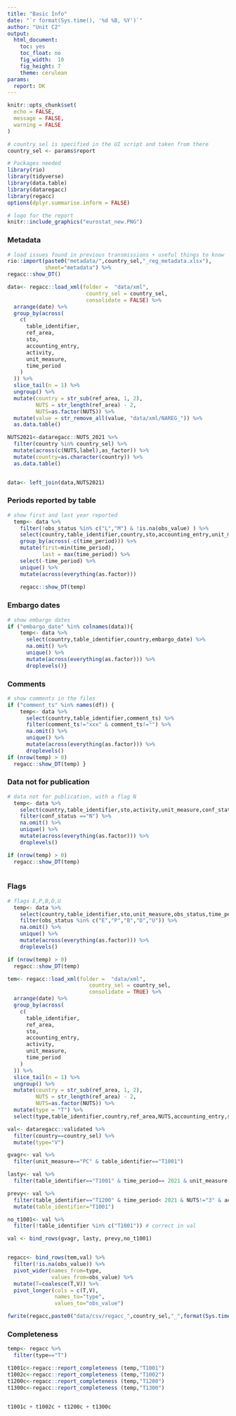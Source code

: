 ```yaml
---
title: "Basic Info"
date: "`r format(Sys.time(), '%d %B, %Y')`"
author: "Unit C2"
output:
  html_document: 
    toc: yes
    toc_float: no
    fig_width:  10
    fig_height: 7
    theme: cerulean
params:
  report: DK
---
```


```r
knitr::opts_chunk$set(
  echo = FALSE,
  message = FALSE,
  warning = FALSE
)
```

```r
# country sel is specified in the UI script and taken from there
country_sel <- params$report
```

```r
# Packages needed
library(rio)
library(tidyverse)
library(data.table)
library(dataregacc)
library(regacc)
options(dplyr.summarise.inform = FALSE)
```

```r
# logo for the report
knitr::include_graphics("eurostat_new.PNG")
```

### Metadata

```r
# load issues found in previous transmissions + useful things to know
rio::import(paste0("metadata/",country_sel,"_reg_metadata.xlsx"),
            sheet="metadata") %>% 
regacc::show_DT()
```

```r
data<- regacc::load_xml(folder =  "data/xml",
                         country_sel = country_sel,
                         consolidate = FALSE) %>%
  arrange(date) %>%
  group_by(across(
    c(
      table_identifier,
      ref_area,
      sto,
      accounting_entry,
      activity,
      unit_measure,
      time_period
    )
  )) %>%
  slice_tail(n = 1) %>%
  ungroup() %>%
  mutate(country = str_sub(ref_area, 1, 2),
         NUTS = str_length(ref_area) - 2,
         NUTS=as.factor(NUTS)) %>%
  mutate(value = str_remove_all(value, "data/xml/NAREG_")) %>% 
  as.data.table()

NUTS2021<-dataregacc::NUTS_2021 %>% 
  filter(country %in% country_sel) %>% 
  mutate(across(c(NUTS,label),as_factor)) %>% 
  mutate(country=as.character(country)) %>% 
  as.data.table()


data<- left_join(data,NUTS2021)
```

### Periods reported by table

```r
# show first and last year reported
  temp<- data %>% 
    filter(!obs_status %in% c("L","M") & !is.na(obs_value) ) %>% 
    select(country,table_identifier,country,sto,accounting_entry,unit_measure, time_period) %>% 
    group_by(across(-c(time_period))) %>% 
    mutate(first=min(time_period),
           last = max(time_period)) %>% 
    select(-time_period) %>% 
    unique() %>% 
    mutate(across(everything(as.factor)))
	
	regacc::show_DT(temp)
```

### Embargo dates

```r
# show embargo dates
if ("embargo_date" %in% colnames(data)){
    temp<- data %>% 
      select(country,table_identifier,country,embargo_date) %>% 
      na.omit() %>% 
      unique() %>% 
      mutate(across(everything(as.factor))) %>% 
      droplevels()}

```

### Comments

```r
# show comments in the files
if ("comment_ts" %in% names(df)) {
    temp<- data %>% 
      select(country,table_identifier,comment_ts) %>% 
      filter(comment_ts!="xxx" & comment_ts!="") %>% 
      na.omit() %>% 
      unique() %>% 
      mutate(across(everything(as.factor))) %>% 
      droplevels()
if (nrow(temp) > 0)
  regacc::show_DT(temp) }
```

### Data not for publication

```r
# data not for publication, with a flag N
  temp<- data %>% 
    select(country,table_identifier,sto,activity,unit_measure,conf_status) %>% 
    filter(conf_status =="N") %>% 
    na.omit() %>% 
    unique() %>% 
    mutate(across(everything(as.factor))) %>% 
    droplevels() 

if (nrow(temp) > 0)
  regacc::show_DT(temp) 
 
```

### Flags

```r
# flags E,P,B,D,U
  temp<- data %>% 
    select(country,table_identifier,sto,unit_measure,obs_status,time_period) %>% 
    filter(obs_status %in% c("E","P","B","D","U")) %>% 
    na.omit() %>% 
    unique() %>% 
    mutate(across(everything(as.factor))) %>% 
    droplevels()

if (nrow(temp) > 0)
  regacc::show_DT(temp) 
```

```r
tem<- regacc::load_xml(folder =  "data/xml",
                          country_sel = country_sel,
                          consolidate = TRUE) %>%
  arrange(date) %>%
  group_by(across(
    c(
      table_identifier,
      ref_area,
      sto,
      accounting_entry,
      activity,
      unit_measure,
      time_period
    )
  )) %>%
  slice_tail(n = 1) %>%
  ungroup() %>%
  mutate(country = str_sub(ref_area, 1, 2),
         NUTS = str_length(ref_area) - 2,
         NUTS=as.factor(NUTS)) %>%
  mutate(type = "T") %>% 
  select(type,table_identifier,country,ref_area,NUTS,accounting_entry,sto,activity,unit_measure,time_period,obs_value) 

val<- dataregacc::validated %>% 
  filter(country==country_sel) %>% 
  mutate(type="V")

gvagr<- val %>% 
  filter(unit_measure=="PC" & table_identifier=="T1001")

lasty<- val %>% 
  filter(table_identifier=="T1001" & time_period== 2021 & unit_measure !="PC")

prevy<- val %>% 
  filter(table_identifier=="T1200" & time_period< 2021 & NUTS!="3" & activity %in% c("_T","_Z")) %>% # remove GVA in PYP
  mutate(table_identifier="T1001")

no_t1001<- val %>% 
  filter(!table_identifier %in% c("T1001")) # correct in val

val <- bind_rows(gvagr, lasty, prevy,no_t1001)


regacc<- bind_rows(tem,val) %>% 
  filter(!is.na(obs_value)) %>% 
  pivot_wider(names_from=type,
              values_from=obs_value) %>% 
  mutate(T=coalesce(T,V)) %>% 
  pivot_longer(cols = c(T,V),
               names_to="type",
               values_to="obs_value")

fwrite(regacc,paste0("data/csv/regacc_",country_sel,"_",format(Sys.time(),"%Y-%m-%d"),".csv"))

```


### Completeness 


```r
temp<- regacc %>% 
  filter(type=="T")

t1001c<-regacc::report_completeness (temp,"T1001")
t1002c<-regacc::report_completeness (temp,"T1002")
t1200c<-regacc::report_completeness (temp,"T1200")
t1300c<-regacc::report_completeness (temp,"T1300")


t1001c + t1002c + t1200c + t1300c
```

